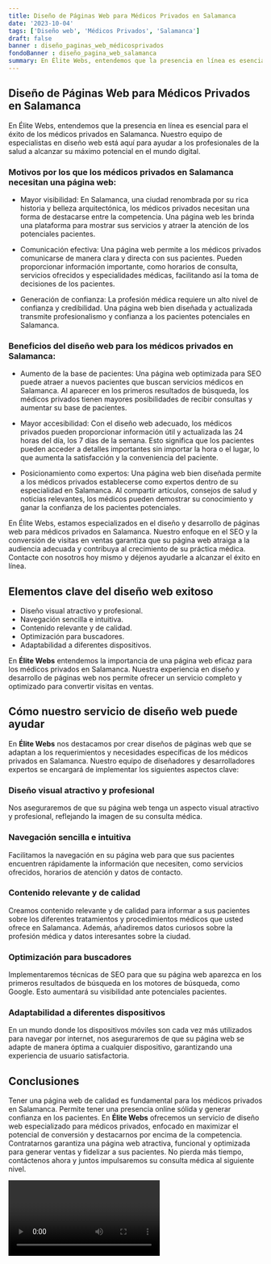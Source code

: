 ```yaml
---
title: Diseño de Páginas Web para Médicos Privados en Salamanca
date: '2023-10-04'
tags: ['Diseño web', 'Médicos Privados', 'Salamanca']
draft: false
banner : diseño_paginas_web_médicosprivados
fondoBanner : diseño_pagina_web_salamanca
summary: En Élite Webs, entendemos que la presencia en línea es esencial para el éxito de los médicos privados en Salamanca. Nuestro equipo de especialistas en diseño web está aquí para ayudar a los profesionales de la salud a alcanzar su máximo potencial en el mundo digital.
---
```


## Diseño de Páginas Web para Médicos Privados en Salamanca

En Élite Webs, entendemos que la presencia en línea es esencial para el éxito de los médicos privados en Salamanca. Nuestro equipo de especialistas en diseño web está aquí para ayudar a los profesionales de la salud a alcanzar su máximo potencial en el mundo digital.

### Motivos por los que los médicos privados en Salamanca necesitan una página web:

- Mayor visibilidad: En Salamanca, una ciudad renombrada por su rica historia y belleza arquitectónica, los médicos privados necesitan una forma de destacarse entre la competencia. Una página web les brinda una plataforma para mostrar sus servicios y atraer la atención de los potenciales pacientes.

- Comunicación efectiva: Una página web permite a los médicos privados comunicarse de manera clara y directa con sus pacientes. Pueden proporcionar información importante, como horarios de consulta, servicios ofrecidos y especialidades médicas, facilitando así la toma de decisiones de los pacientes.

- Generación de confianza: La profesión médica requiere un alto nivel de confianza y credibilidad. Una página web bien diseñada y actualizada transmite profesionalismo y confianza a los pacientes potenciales en Salamanca.

### Beneficios del diseño web para los médicos privados en Salamanca:

- Aumento de la base de pacientes: Una página web optimizada para SEO puede atraer a nuevos pacientes que buscan servicios médicos en Salamanca. Al aparecer en los primeros resultados de búsqueda, los médicos privados tienen mayores posibilidades de recibir consultas y aumentar su base de pacientes.

- Mayor accesibilidad: Con el diseño web adecuado, los médicos privados pueden proporcionar información útil y actualizada las 24 horas del día, los 7 días de la semana. Esto significa que los pacientes pueden acceder a detalles importantes sin importar la hora o el lugar, lo que aumenta la satisfacción y la conveniencia del paciente.

- Posicionamiento como expertos: Una página web bien diseñada permite a los médicos privados establecerse como expertos dentro de su especialidad en Salamanca. Al compartir artículos, consejos de salud y noticias relevantes, los médicos pueden demostrar su conocimiento y ganar la confianza de los pacientes potenciales.

En Élite Webs, estamos especializados en el diseño y desarrollo de páginas web para médicos privados en Salamanca. Nuestro enfoque en el SEO y la conversión de visitas en ventas garantiza que su página web atraiga a la audiencia adecuada y contribuya al crecimiento de su práctica médica. Contacte con nosotros hoy mismo y déjenos ayudarle a alcanzar el éxito en línea.

<GifSeo />

<Cta />

## Elementos clave del diseño web exitoso

- Diseño visual atractivo y profesional.
- Navegación sencilla e intuitiva.
- Contenido relevante y de calidad.
- Optimización para buscadores.
- Adaptabilidad a diferentes dispositivos.

En **Élite Webs** entendemos la importancia de una página web eficaz para los médicos privados en Salamanca. Nuestra experiencia en diseño y desarrollo de páginas web nos permite ofrecer un servicio completo y optimizado para convertir visitas en ventas.

## Cómo nuestro servicio de diseño web puede ayudar

En **Élite Webs** nos destacamos por crear diseños de páginas web que se adaptan a los requerimientos y necesidades específicas de los médicos privados en Salamanca. Nuestro equipo de diseñadores y desarrolladores expertos se encargará de implementar los siguientes aspectos clave:

### Diseño visual atractivo y profesional

Nos aseguraremos de que su página web tenga un aspecto visual atractivo y profesional, reflejando la imagen de su consulta médica.

### Navegación sencilla e intuitiva

Facilitamos la navegación en su página web para que sus pacientes encuentren rápidamente la información que necesiten, como servicios ofrecidos, horarios de atención y datos de contacto.

### Contenido relevante y de calidad

Creamos contenido relevante y de calidad para informar a sus pacientes sobre los diferentes tratamientos y procedimientos médicos que usted ofrece en Salamanca. Además, añadiremos datos curiosos sobre la profesión médica y datos interesantes sobre la ciudad.

### Optimización para buscadores

Implementaremos técnicas de SEO para que su página web aparezca en los primeros resultados de búsqueda en los motores de búsqueda, como Google. Esto aumentará su visibilidad ante potenciales pacientes.

### Adaptabilidad a diferentes dispositivos

En un mundo donde los dispositivos móviles son cada vez más utilizados para navegar por internet, nos aseguraremos de que su página web se adapte de manera óptima a cualquier dispositivo, garantizando una experiencia de usuario satisfactoria.

## Conclusiones

Tener una página web de calidad es fundamental para los médicos privados en Salamanca. Permite tener una presencia online sólida y generar confianza en los pacientes. En **Élite Webs** ofrecemos un servicio de diseño web especializado para médicos privados, enfocado en maximizar el potencial de conversión y destacarnos por encima de la competencia. Contratarnos garantiza una página web atractiva, funcional y optimizada para generar ventas y fidelizar a sus pacientes. No pierda más tiempo, contáctenos ahora y juntos impulsaremos su consulta médica al siguiente nivel.

<Video />

<CtaBot job='Médicos Privados' city='Salamanca'/>

<Gmaps query='Salamanca+españa+maps' />